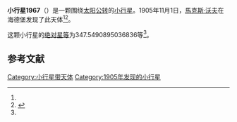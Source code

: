 {{Infobox planet
| bgcolour = #FFFFC0
| name = 1967 Menzel
| symbol = 
| image = 
| caption = 
| discovery = yes
| discovery_ref = 
| discoverer = [[馬克斯·沃夫|馬克斯·沃夫]]
| discovery_site = [[海德堡|海德堡]] 
| discovered = 1905年11月1日
| designations = yes
| mp_name = 
| named_after = 
| alt_names = A905 VC/ 1930 DS / 1965 SF / 1965 VH / 1970 EM / 1973 CE / 1975 UH / 1975 VE
| mp_category = [[主带小行星|主带小行星]]
| orbit_ref = <ref name="a">[http://ssd.jpl.nasa.gov/sbdb.cgi?sstr=1967 1967 Menzel] {{Wayback|url=http://ssd.jpl.nasa.gov/sbdb.cgi?sstr=1967 |date=20201122064055 }}，小行星數據庫瀏覽器（JPL Small-Body Database Browser）－[[美国国家航空航天局|美国国家航空航天局]]喷气推进实验室</ref>
| epoch = 2456400.5 (2013年4月18日更新)
| aphelion = {{convert|2.543658806569336|AU|km|3|abbr=on|lk=out}}
| perihelion = {{convert|1.922224317098877|AU|km|3|abbr=on}}
| semimajor = {{convert|2.232941561834107|AU|km|3|abbr=on}}
| eccentricity = 0.139151534
| period = 1218.749535 [[日|日]]<br />3.34[[儒略年|儒略年]]
| avg_speed = 
| inclination = 3.900500150968493
| asc_node = 57.82806561911046
| mean_anomaly = 
| arg_peri = 347.5490895036836
| satellites = 
| physical_characteristics = yes
| dimensions = 
| mass = 
| density = 
| surface_grav = 
| escape_velocity = 
| sidereal_day = 
| axial_tilt = 
| pole_ecliptic_lat = 
| pole_ecliptic_lon = 
| albedo = 
| temperatures= 
| temp_name1 = 
| mean_temp_1 = 
| max_temp_1 = 
| temp_name2 = 
| max_temp_2 = 
| spectral_type = 
| abs_magnitude = 347.5490895036836
}}

'''小行星1967'''（{{lang-en|1967 Menzel}}）是一颗围绕[[太阳|太阳]][[公转|公转]]的[[小行星|小行星]]。1905年11月1日，[[馬克斯·沃夫|馬克斯·沃夫]]在海德堡发现了此天体<ref name="a" /><ref>{{cite news|title=小行星列表|url=http://cfa-www.harvard.edu/iau/lists/NumberedMPs.txt|accessdate=2013-07-08|newspaper=哈佛大学|archive-date=2008-05-17|archive-url=https://web.archive.org/web/20080517010638/http://cfa-www.harvard.edu/iau/lists/NumberedMPs.txt|dead-url=no}}</ref>。

这颗小行星的[[绝对星等|绝对星等]]为347.5490895036836等<ref name="a" />。

==参考文献==
{{reflist}}
{{Minor Planet Number|[[小行星1966|小行星1966]]|[[小行星1968|小行星1968]]}}

{{小天体}}

[[Category:小行星带天体|Category:小行星带天体]]
[[Category:1905年发现的小行星|Category:1905年发现的小行星]]

{{asteroid-stub}}